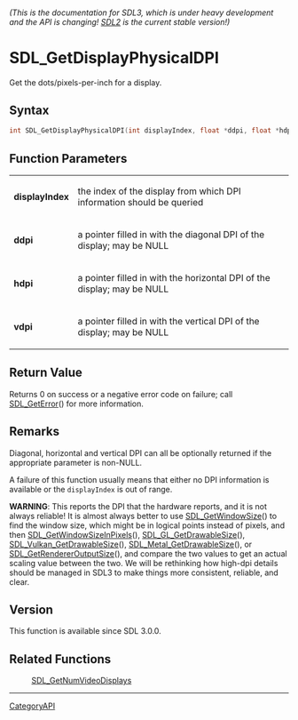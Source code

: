 ====== (This is the documentation for SDL3, which is under heavy development and the API is changing! [https://wiki.libsdl.org/SDL2/ SDL2] is the current stable version!) ======
= SDL_GetDisplayPhysicalDPI =

Get the dots/pixels-per-inch for a display.

== Syntax ==

<syntaxhighlight lang='c'>
int SDL_GetDisplayPhysicalDPI(int displayIndex, float *ddpi, float *hdpi, float *vdpi);
</syntaxhighlight>

== Function Parameters ==

{|
|'''displayIndex'''
|the index of the display from which DPI information should be queried
|-
|'''ddpi'''
|a pointer filled in with the diagonal DPI of the display; may be NULL
|-
|'''hdpi'''
|a pointer filled in with the horizontal DPI of the display; may be NULL
|-
|'''vdpi'''
|a pointer filled in with the vertical DPI of the display; may be NULL
|}

== Return Value ==

Returns 0 on success or a negative error code on failure; call
[[SDL_GetError]]() for more information.

== Remarks ==

Diagonal, horizontal and vertical DPI can all be optionally returned if the
appropriate parameter is non-NULL.

A failure of this function usually means that either no DPI information is
available or the <code>displayIndex</code> is out of range.

'''WARNING''': This reports the DPI that the hardware reports, and it is
not always reliable! It is almost always better to use
[[SDL_GetWindowSize]]() to find the window size, which might be in logical
points instead of pixels, and then [[SDL_GetWindowSizeInPixels]](),
[[SDL_GL_GetDrawableSize]](), [[SDL_Vulkan_GetDrawableSize]](),
[[SDL_Metal_GetDrawableSize]](), or [[SDL_GetRendererOutputSize]](), and
compare the two values to get an actual scaling value between the two. We
will be rethinking how high-dpi details should be managed in SDL3 to make
things more consistent, reliable, and clear.

== Version ==

This function is available since SDL 3.0.0.

== Related Functions ==

:[[SDL_GetNumVideoDisplays]]

----
[[CategoryAPI]]



